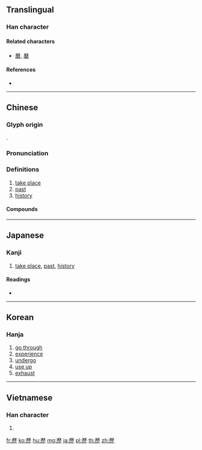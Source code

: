 {{character info/new}}
{{also|歴|历}}
==Translingual==
{{Han simplified forms|歷|歴|历}}

===Han character===
{{Han char|rn=77|rad=止|as=12|sn=16|four=71211|canj=MHDM,MDYLM|ids=⿸厤止}}

====Related characters====
* [[曆]], [[磿]]

====References====
* {{Han ref|kx=0577.140|dkj=16340|dj=0968.090|hdz=21445.090|uh=6B77|ud=27511|bh=BEFA|bd=48890}}

----

==Chinese==
{{zh-forms|s=历}}

===Glyph origin===
{{Han etym}}
{{Han compound|厤|止|c1=p|c2=s|t2=stay|ls=psc}}.

===Pronunciation===
{{zh-pron
|m=lì
|c=lik6
|h=pfs=li̍t
|mn=le̍k
|mc=y
|oc=y
|ma=y
|cat=v,a,n
}}

===Definitions===
{{zh-hanzi}}

# [[take place]]
# [[past]]
# [[history]]

====Compounds====
{{der3|title=Compounds
|{{zh-l|歷朝}}
|{{zh-l|歷程}}
|{{zh-l|歷次}}
|{{zh-l|歷代}}
|{{zh-l|曆法}}
|{{zh-l|歷訪}}
|{{zh-l|歷屆}}
|{{zh-l|歷盡}}
|{{zh-l|歷經}}
|{{zh-l|歷久}}
|{{zh-l|歷來}}
|{{zh-l|歷歷}}
|{{zh-l|歷練}}
|{{zh-l|歷年}}
|{{zh-l|歷任}}
|{{zh-l|歷時}}
|{{zh-l|歷史}}
|{{zh-l|歷史觀}}
|{{zh-l|歷史唯物主義}}
|{{zh-l|歷史唯心主義}}
|{{zh-l|歷史性}}
|{{zh-l|歷數}}
|{{zh-l|歷險}}
}}

----

==Japanese==

===Kanji===
{{ja-kanji|grade=|rs=止12}}

# [[take place]], [[past]], [[history]]

====Readings====
* {{ja-readings|on=[[れき]] (reki), [[りゃく]] (ryaku)|kun=[[へる]] (heru)}}

----

==Korean==

===Hanja===
{{ko-hanja|hangeul=[[력]]>[[역]]|eumhun=|rv=ryeok>yeok|mr=ryŏk>yŏk|y=lyek>yek}}

# [[go through]]
# [[experience]]
# [[undergo]]
# [[use up]]
# [[exhaust]]

----

==Vietnamese==

===Han character===
{{vi-hantu|[[lịch]], [[lếch]], [[lệch]], [[rếch]]|rs=止12}}

# {{defn|lang=vi|sort=止12}}

[[fr:歷]]
[[ko:歷]]
[[hu:歷]]
[[mg:歷]]
[[ja:歷]]
[[pl:歷]]
[[th:歷]]
[[zh:歷]]